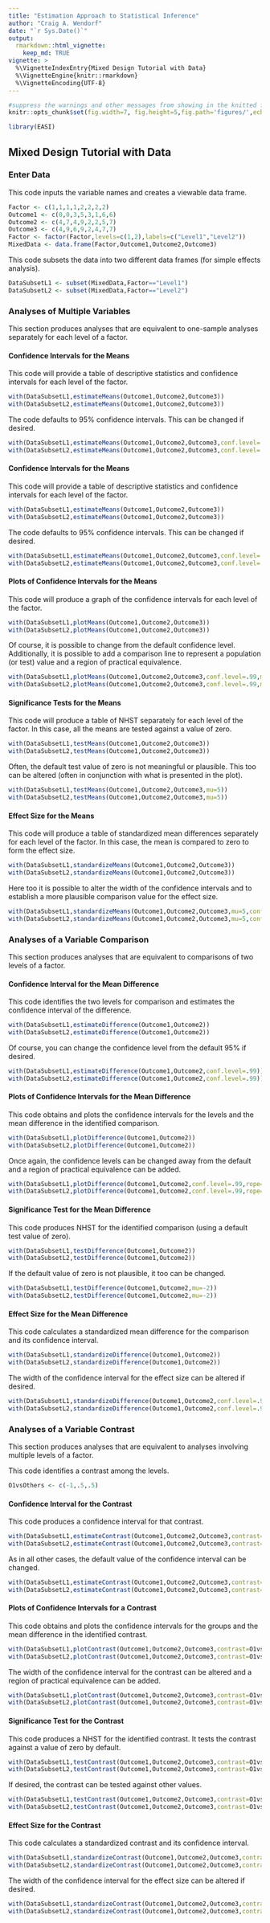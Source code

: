 ```yaml
---
title: "Estimation Approach to Statistical Inference"
author: "Craig A. Wendorf"
date: "`r Sys.Date()`"
output: 
  rmarkdown::html_vignette:
    keep_md: TRUE
vignette: >
  %\VignetteIndexEntry{Mixed Design Tutorial with Data}
  %\VignetteEngine{knitr::rmarkdown}
  %\VignetteEncoding{UTF-8}
---
```


```r
#suppress the warnings and other messages from showing in the knitted file.
knitr::opts_chunk$set(fig.width=7, fig.height=5,fig.path='figures/',echo=TRUE,warning=FALSE,message=FALSE)
```

```r
library(EASI)
```

## Mixed Design Tutorial with Data

### Enter Data

This code inputs the variable names and creates a viewable data frame.
```r
Factor <- c(1,1,1,1,2,2,2,2)
Outcome1 <- c(0,0,3,5,3,1,6,6)
Outcome2 <- c(4,7,4,9,2,2,5,7)
Outcome3 <- c(4,9,6,9,2,4,7,7)
Factor <- factor(Factor,levels=c(1,2),labels=c("Level1","Level2"))
MixedData <- data.frame(Factor,Outcome1,Outcome2,Outcome3)
```

This code subsets the data into two different data frames (for simple effects analysis).
```r
DataSubsetL1 <- subset(MixedData,Factor=="Level1")
DataSubsetL2 <- subset(MixedData,Factor=="Level2")
```

### Analyses of Multiple Variables

This section produces analyses that are equivalent to one-sample analyses separately for each level of a factor.

#### Confidence Intervals for the Means

This code will provide a table of descriptive statistics and confidence intervals for each level of the factor.
```r
with(DataSubsetL1,estimateMeans(Outcome1,Outcome2,Outcome3))
with(DataSubsetL2,estimateMeans(Outcome1,Outcome2,Outcome3))
```

The code defaults to 95% confidence intervals. This can be changed if desired.
```r
with(DataSubsetL1,estimateMeans(Outcome1,Outcome2,Outcome3,conf.level=.99))
with(DataSubsetL2,estimateMeans(Outcome1,Outcome2,Outcome3,conf.level=.99))
```

#### Confidence Intervals for the Means

This code will provide a table of descriptive statistics and confidence intervals for each level of the factor.
```r
with(DataSubsetL1,estimateMeans(Outcome1,Outcome2,Outcome3))
with(DataSubsetL2,estimateMeans(Outcome1,Outcome2,Outcome3))
```

The code defaults to 95% confidence intervals. This can be changed if desired.
```r
with(DataSubsetL1,estimateMeans(Outcome1,Outcome2,Outcome3,conf.level=.99))
with(DataSubsetL2,estimateMeans(Outcome1,Outcome2,Outcome3,conf.level=.99))
```

#### Plots of Confidence Intervals for the Means

This code will produce a graph of the confidence intervals for each level of the factor.
```r
with(DataSubsetL1,plotMeans(Outcome1,Outcome2,Outcome3))
with(DataSubsetL2,plotMeans(Outcome1,Outcome2,Outcome3))
```

Of course, it is possible to change from the default confidence level. Additionally, it is possible to add a comparison line to represent a population (or test) value and a region of practical equivalence.
```r
with(DataSubsetL1,plotMeans(Outcome1,Outcome2,Outcome3,conf.level=.99,mu=5,rope=c(3,7)))
with(DataSubsetL2,plotMeans(Outcome1,Outcome2,Outcome3,conf.level=.99,mu=5,rope=c(3,7)))
```

#### Significance Tests for the Means

This code will produce a table of NHST separately for each level of the factor. In this case, all the means are tested against a value of zero.
```r
with(DataSubsetL1,testMeans(Outcome1,Outcome2,Outcome3))
with(DataSubsetL2,testMeans(Outcome1,Outcome2,Outcome3))
```

Often, the default test value of zero is not meaningful or plausible. This too can be altered (often in conjunction with what is presented in the plot).
```r
with(DataSubsetL1,testMeans(Outcome1,Outcome2,Outcome3,mu=5))
with(DataSubsetL2,testMeans(Outcome1,Outcome2,Outcome3,mu=5))
```

#### Effect Size for the Means

This code will produce a table of standardized mean differences separately for each level of the factor. In this case, the mean is compared to zero to form the effect size.
```r
with(DataSubsetL1,standardizeMeans(Outcome1,Outcome2,Outcome3))
with(DataSubsetL2,standardizeMeans(Outcome1,Outcome2,Outcome3))
```

Here too it is possible to alter the width of the confidence intervals and to establish a more plausible comparison value for the effect size.
```r
with(DataSubsetL1,standardizeMeans(Outcome1,Outcome2,Outcome3,mu=5,conf.level=.99))
with(DataSubsetL2,standardizeMeans(Outcome1,Outcome2,Outcome3,mu=5,conf.level=.99))
```

### Analyses of a Variable Comparison

This section produces analyses that are equivalent to comparisons of two levels of a factor.

#### Confidence Interval for the Mean Difference

This code identifies the two levels for comparison and estimates the confidence interval of the difference.
```r
with(DataSubsetL1,estimateDifference(Outcome1,Outcome2))
with(DataSubsetL2,estimateDifference(Outcome1,Outcome2))
```

Of course, you can change the confidence level from the default 95% if desired.
```r
with(DataSubsetL1,estimateDifference(Outcome1,Outcome2,conf.level=.99))
with(DataSubsetL2,estimateDifference(Outcome1,Outcome2,conf.level=.99))
```

#### Plots of Confidence Intervals for the Mean Difference

This code obtains and plots the confidence intervals for the levels and the mean difference in the identified comparison.
```r
with(DataSubsetL1,plotDifference(Outcome1,Outcome2))
with(DataSubsetL2,plotDifference(Outcome1,Outcome2))
```

Once again, the confidence levels can be changed away from the default and a region of practical equivalence can be added.
```r
with(DataSubsetL1,plotDifference(Outcome1,Outcome2,conf.level=.99,rope=c(-2,2)))
with(DataSubsetL2,plotDifference(Outcome1,Outcome2,conf.level=.99,rope=c(-2,2)))
```

#### Significance Test for the Mean Difference

This code produces NHST for the identified comparison (using a default test value of zero).
```r
with(DataSubsetL1,testDifference(Outcome1,Outcome2))
with(DataSubsetL2,testDifference(Outcome1,Outcome2))
```

If the default value of zero is not plausible, it too can be changed.
```r
with(DataSubsetL1,testDifference(Outcome1,Outcome2,mu=-2))
with(DataSubsetL2,testDifference(Outcome1,Outcome2,mu=-2))
```

#### Effect Size for the Mean Difference

This code calculates a standardized mean difference for the comparison and its confidence interval.
```r
with(DataSubsetL1,standardizeDifference(Outcome1,Outcome2))
with(DataSubsetL2,standardizeDifference(Outcome1,Outcome2))
```

The width of the confidence interval for the effect size can be altered if desired.
```r
with(DataSubsetL1,standardizeDifference(Outcome1,Outcome2,conf.level=.99))
with(DataSubsetL2,standardizeDifference(Outcome1,Outcome2,conf.level=.99))
```

### Analyses of a Variable Contrast

This section produces analyses that are equivalent to analyses involving multiple levels of a factor.

This code identifies a contrast among the levels.
```r
O1vsOthers <- c(-1,.5,.5)
```

#### Confidence Interval for the Contrast

This code produces a confidence interval for that contrast.
```r
with(DataSubsetL1,estimateContrast(Outcome1,Outcome2,Outcome3,contrast=O1vsOthers))
with(DataSubsetL2,estimateContrast(Outcome1,Outcome2,Outcome3,contrast=O1vsOthers))
```

As in all other cases, the default value of the confidence interval can be changed.
```r
with(DataSubsetL1,estimateContrast(Outcome1,Outcome2,Outcome3,contrast=O1vsOthers,conf.level=.99))
with(DataSubsetL2,estimateContrast(Outcome1,Outcome2,Outcome3,contrast=O1vsOthers,conf.level=.99))
```

#### Plots of Confidence Intervals for a Contrast

This code obtains and plots the confidence intervals for the groups and the mean difference in the identified contrast.
```r
with(DataSubsetL1,plotContrast(Outcome1,Outcome2,Outcome3,contrast=O1vsOthers))
with(DataSubsetL2,plotContrast(Outcome1,Outcome2,Outcome3,contrast=O1vsOthers))
```

The width of the confidence interval for the contrast can be altered and a region of practical equivalence can be added.
```r
with(DataSubsetL1,plotContrast(Outcome1,Outcome2,Outcome3,contrast=O1vsOthers,labels=c("Outcome1","Others"),conf.level=.99,rope=c(-2,2)))
with(DataSubsetL2,plotContrast(Outcome1,Outcome2,Outcome3,contrast=O1vsOthers,labels=c("Outcome1","Others"),conf.level=.99,rope=c(-2,2)))
```

#### Significance Test for the Contrast

This code produces a NHST for the identified contrast. It tests the contrast against a value of zero by default.
```r
with(DataSubsetL1,testContrast(Outcome1,Outcome2,Outcome3,contrast=O1vsOthers))
with(DataSubsetL2,testContrast(Outcome1,Outcome2,Outcome3,contrast=O1vsOthers))
```

If desired, the contrast can be tested against other values.
```r
with(DataSubsetL1,testContrast(Outcome1,Outcome2,Outcome3,contrast=O1vsOthers,mu=4))
with(DataSubsetL2,testContrast(Outcome1,Outcome2,Outcome3,contrast=O1vsOthers,mu=4))
```

#### Effect Size for the Contrast

This code calculates a standardized contrast and its confidence interval.
```r
with(DataSubsetL1,standardizeContrast(Outcome1,Outcome2,Outcome3,contrast=O1vsOthers))
with(DataSubsetL2,standardizeContrast(Outcome1,Outcome2,Outcome3,contrast=O1vsOthers))
```

The width of the confidence interval for the effect size can be altered if desired.
```r
with(DataSubsetL1,standardizeContrast(Outcome1,Outcome2,Outcome3,contrast=O1vsOthers,conf.level=.99))
with(DataSubsetL2,standardizeContrast(Outcome1,Outcome2,Outcome3,contrast=O1vsOthers,conf.level=.99))
```
